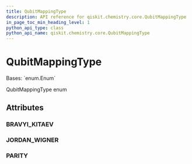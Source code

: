 ```yaml
---
title: QubitMappingType
description: API reference for qiskit.chemistry.core.QubitMappingType
in_page_toc_min_heading_level: 1
python_api_type: class
python_api_name: qiskit.chemistry.core.QubitMappingType
---
```


# QubitMappingType

<Class id="qiskit.chemistry.core.QubitMappingType" github="https://github.com/qiskit-community/qiskit-aqua/tree/stable/0.9/qiskit/chemistry/core/hamiltonian.py" signature="QubitMappingType(value)">
  Bases: `enum.Enum`

  QubitMappingType enum

  ## Attributes

  ### BRAVYI\_KITAEV

  <Attribute id="qiskit.chemistry.core.QubitMappingType.BRAVYI_KITAEV" name="BRAVYI_KITAEV" attributeValue="= 'bravyi_kitaev'" />

  ### JORDAN\_WIGNER

  <Attribute id="qiskit.chemistry.core.QubitMappingType.JORDAN_WIGNER" name="JORDAN_WIGNER" attributeValue="= 'jordan_wigner'" />

  ### PARITY

  <Attribute id="qiskit.chemistry.core.QubitMappingType.PARITY" name="PARITY" attributeValue="= 'parity'" />
</Class>

